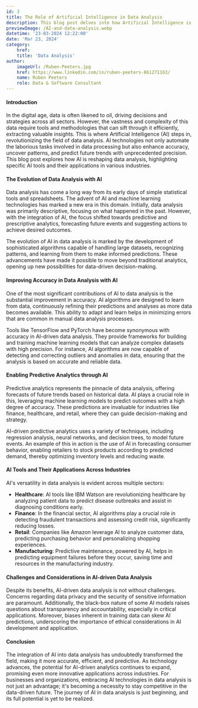 ```yaml
---
id: 3
title: The Role of Artificial Intelligence in Data Analysis
description: This blog post delves into how Artificial Intelligence is revolutionizing data analysis by enhancing accuracy, enabling predictive analytics, and showcasing AI tools' applications across various industries, marking a transformative era in data-driven decision-making.
previewImage: /AI-and-data-analysis.webp
datetime: '23-03-2024 12:22:00'
date: 'Mar 23, 2024'
category:
    href: 
    title: 'Data Analysis'
author:
    imageUrl: /Ruben-Peeters.jpg
    href: https://www.linkedin.com/in/ruben-peeters-861271163/
    name: Ruben Peeters
    role: Data & Software Consultant
---
```


#### Introduction

In the digital age, data is often likened to oil, driving decisions and strategies across all sectors. However, the vastness and complexity of this data require tools and methodologies that can sift through it efficiently, extracting valuable insights. This is where Artificial Intelligence (AI) steps in, revolutionizing the field of data analysis. AI technologies not only automate the laborious tasks involved in data processing but also enhance accuracy, uncover patterns, and predict future trends with unprecedented precision. This blog post explores how AI is reshaping data analysis, highlighting specific AI tools and their applications in various industries.

#### The Evolution of Data Analysis with AI

Data analysis has come a long way from its early days of simple statistical tools and spreadsheets. The advent of AI and machine learning technologies has marked a new era in this domain. Initially, data analysis was primarily descriptive, focusing on what happened in the past. However, with the integration of AI, the focus shifted towards predictive and prescriptive analytics, forecasting future events and suggesting actions to achieve desired outcomes.

The evolution of AI in data analysis is marked by the development of sophisticated algorithms capable of handling large datasets, recognizing patterns, and learning from them to make informed predictions. These advancements have made it possible to move beyond traditional analytics, opening up new possibilities for data-driven decision-making.

#### Improving Accuracy in Data Analysis with AI

One of the most significant contributions of AI to data analysis is the substantial improvement in accuracy. AI algorithms are designed to learn from data, continuously refining their predictions and analyses as more data becomes available. This ability to adapt and learn helps in minimizing errors that are common in manual data analysis processes.

Tools like TensorFlow and PyTorch have become synonymous with accuracy in AI-driven data analysis. They provide frameworks for building and training machine learning models that can analyze complex datasets with high precision. For instance, AI algorithms are now capable of detecting and correcting outliers and anomalies in data, ensuring that the analysis is based on accurate and reliable data.

#### Enabling Predictive Analytics through AI

Predictive analytics represents the pinnacle of data analysis, offering forecasts of future trends based on historical data. AI plays a crucial role in this, leveraging machine learning models to predict outcomes with a high degree of accuracy. These predictions are invaluable for industries like finance, healthcare, and retail, where they can guide decision-making and strategy.

AI-driven predictive analytics uses a variety of techniques, including regression analysis, neural networks, and decision trees, to model future events. An example of this in action is the use of AI in forecasting consumer behavior, enabling retailers to stock products according to predicted demand, thereby optimizing inventory levels and reducing waste.

#### AI Tools and Their Applications Across Industries

AI's versatility in data analysis is evident across multiple sectors:

- **Healthcare**: AI tools like IBM Watson are revolutionizing healthcare by analyzing patient data to predict disease outbreaks and assist in diagnosing conditions early.
- **Finance**: In the financial sector, AI algorithms play a crucial role in detecting fraudulent transactions and assessing credit risk, significantly reducing losses.
- **Retail**: Companies like Amazon leverage AI to analyze customer data, predicting purchasing behavior and personalizing shopping experiences.
- **Manufacturing**: Predictive maintenance, powered by AI, helps in predicting equipment failures before they occur, saving time and resources in the manufacturing industry.

#### Challenges and Considerations in AI-driven Data Analysis

Despite its benefits, AI-driven data analysis is not without challenges. Concerns regarding data privacy and the security of sensitive information are paramount. Additionally, the black-box nature of some AI models raises questions about transparency and accountability, especially in critical applications. Moreover, biases inherent in training data can skew AI predictions, underscoring the importance of ethical considerations in AI development and application.

#### Conclusion

The integration of AI into data analysis has undoubtedly transformed the field, making it more accurate, efficient, and predictive. As technology advances, the potential for AI-driven analytics continues to expand, promising even more innovative applications across industries. For businesses and organizations, embracing AI technologies in data analysis is not just an advantage; it's becoming a necessity to stay competitive in the data-driven future. The journey of AI in data analysis is just beginning, and its full potential is yet to be realized.
